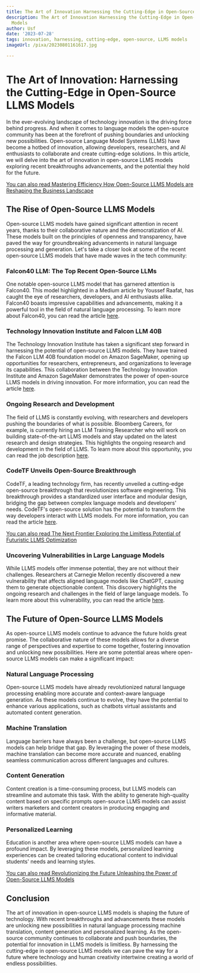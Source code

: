 ```yaml
---
title: The Art of Innovation Harnessing the Cutting-Edge in Open-Source LLMS Models
description: The Art of Innovation Harnessing the Cutting-Edge in Open-Source LLMS
  Models
author: Usf
date: '2023-07-28'
tags: innovation, harnessing, cutting-edge, open-source, LLMS models
imageUrl: /pixa/20230801161617.jpg

---
```

#  The Art of Innovation: Harnessing the Cutting-Edge in Open-Source LLMS Models

In the ever-evolving landscape of technology innovation is  the driving force behind progress. And  when  it comes to language models the open-source  community  has been  at the forefront of  pushing boundaries and unlocking new possibilities. Open-source Language Model Systems  (LLMS) have become a hotbed of innovation, allowing  developers, researchers, and AI enthusiasts to collaborate and create cutting-edge  solutions. In this  article, we will delve into the art of innovation in open-source LLMS models exploring recent breakthroughs advancements, and the potential they hold for the future.

[You  can  also read Mastering Efficiency  How  Open-Source LLMS Models are Reshaping the Business Landscape](Mastering%20Efficiency%20How%20Open-Source%20LLMS%20Models%20are%20Reshaping%20the%20Business%20Landscape)


## The Rise of Open-Source LLMS Models

Open-source LLMS models have gained significant  attention in recent years, thanks to their  collaborative nature and  the  democratization of AI. These models built on the principles of  openness and transparency, have paved the way for groundbreaking advancements in natural language processing and generation.  Let's take a closer look at some of the recent open-source LLMS models that have made waves  in the tech community:

### Falcon40 LLM: The Top Recent Open-Source LLMs

One  notable  open-source LLMS model that has garnered  attention is Falcon40. This model highlighted in a Medium article by Youssef Raafat, has caught the  eye of researchers, developers, and AI enthusiasts alike. Falcon40 boasts  impressive capabilities and advancements, making it  a powerful tool in the field of natural language processing. To learn more  about Falcon40, you can read the article [here](https://youssefraafat57.medium.com/falcon40-llm-the-top-recent-open-source-llms-50f0377466f0).

### Technology Innovation Institute and Falcon LLM 40B

The Technology Innovation Institute has taken a significant  step forward in harnessing the potential of open-source LLMS models.  They have trained the Falcon LLM 40B foundation model on Amazon SageMaker, opening up opportunities for researchers, entrepreneurs, and organizations  to leverage its capabilities. This collaboration between the Technology Innovation Institute  and Amazon SageMaker demonstrates the power of  open-source LLMS models in driving innovation. For more information, you can read the article [here](https://aws.amazon.com/blogs/machine-learning/technology-innovation-institute-trains-the-state-of-the-art-falcon-llm-40b-foundation-model-on-amazon-sagemaker/).

### Ongoing Research and Development

The field of LLMS is constantly evolving, with researchers and developers pushing the boundaries  of what is possible. Bloomberg Careers, for example, is currently hiring an  LLM Training Researcher who  will work on building state-of-the-art LLMS models  and stay updated on the latest research and design strategies. This highlights the ongoing research and development in the field of LLMS. To learn more about this opportunity, you can  read the job description [here](https://careers.bloomberg.com/job/detail/New+York+LLM+Training+Researcher+-+CTO+Office/117763).

### CodeTF Unveils Open-Source Breakthrough

CodeTF, a leading technology firm, has recently unveiled a cutting-edge open-source breakthrough that revolutionizes software engineering. This breakthrough provides a standardized user interface and modular design, bridging  the gap between complex language models and developers' needs.  CodeTF's open-source solution has the potential to transform the way  developers interact with LLMS models. For more information, you can read the article [here](https://www.cjco.com.au/article/news/codetf-unveils-open-source-breakthrough-for-llms-revolutionizes-software-engineering/).

[You can  also read  The Next Frontier Exploring the Limitless Potential of Futuristic LLMS Optimization](The%20Next%20Frontier%20Exploring%20the%20Limitless%20Potential%20of%20Futuristic%20LLMS%20Optimization)


### Uncovering Vulnerabilities in  Large Language  Models

While LLMS models offer immense potential, they are not without  their challenges. Researchers at Carnegie Mellon recently discovered a  new vulnerability that affects aligned language models like ChatGPT, causing  them to generate  objectionable content. This discovery highlights the ongoing research and challenges in the  field of large language models. To learn more about this vulnerability, you can read the article [here](https://www.cmu.edu/news/stories/archives/2023/july/researchers-discover-new-vulnerability-in-large-language-models).

##  The Future of  Open-Source LLMS Models

As open-source LLMS models continue  to advance the future holds great promise. The collaborative nature of these models allows for a diverse range of perspectives and expertise  to  come together, fostering innovation and unlocking new  possibilities. Here are some potential areas where open-source LLMS models can make a significant impact:

### Natural Language Processing

Open-source LLMS  models have already revolutionized natural language processing enabling more  accurate and context-aware language generation.  As these models continue to evolve,  they have the potential to  enhance various applications, such as chatbots  virtual assistants and automated content generation.

### Machine Translation

Language barriers have  always been a challenge, but open-source LLMS models can help bridge that gap. By leveraging  the power of these  models, machine translation can become more accurate and nuanced, enabling seamless communication across different languages  and cultures.

### Content Generation

Content creation is a time-consuming process, but LLMS  models can streamline and automate this task. With the ability to generate high-quality  content based on specific prompts open-source LLMS models can assist writers marketers and content creators in  producing engaging and informative material.

### Personalized Learning

Education is another area where open-source LLMS models can have a profound impact. By leveraging these  models,  personalized learning experiences can be created tailoring educational content to individual students' needs and learning styles.

[You can also  read Revolutionizing the Future Unleashing  the Power  of Open-Source LLMS Models](Revolutionizing%20the%20Future%20Unleashing%20the%20Power%20of%20Open-Source%20LLMS%20Models)


## Conclusion

The art of innovation in open-source  LLMS  models is shaping the future of technology. With  recent breakthroughs and advancements these models are unlocking new possibilities in natural language processing machine translation, content generation and personalized learning. As the open-source community continues to collaborate and push boundaries, the potential for innovation in LLMS  models is limitless. By harnessing the cutting-edge in open-source LLMS models  we can  pave the way for a future where technology and human creativity intertwine creating a  world of endless  possibilities.